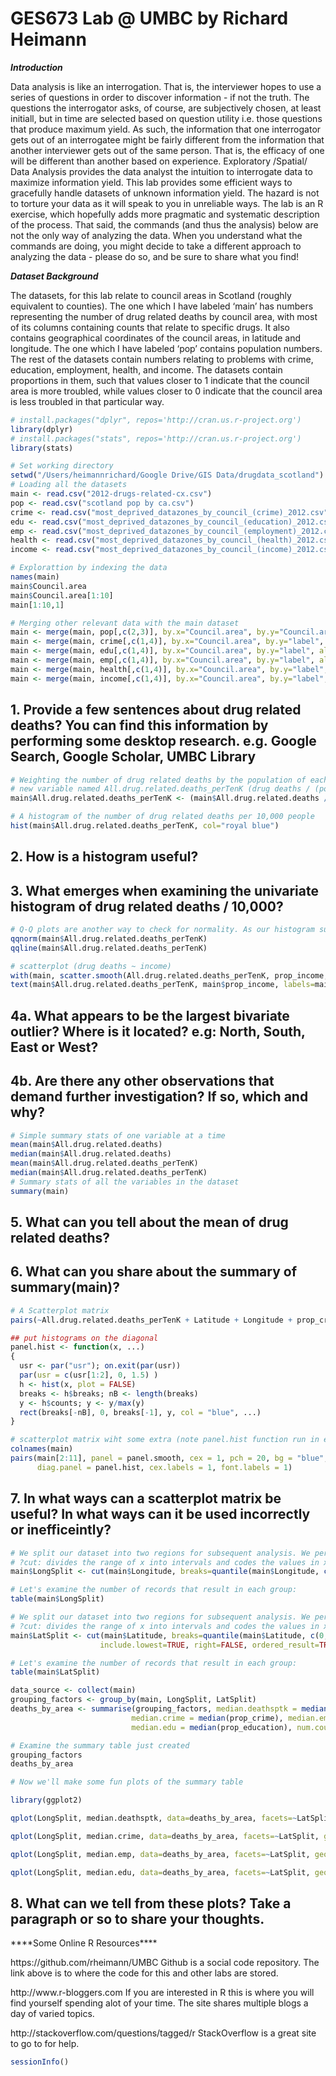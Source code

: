 GES673 Lab @ UMBC by Richard Heimann
========================================================

***Introduction***

Data analysis is like an interrogation. That is, the interviewer hopes to use a series of questions in order to discover information - if not the truth. The questions the interrogator asks, of course, are subjectively chosen, at least initiall, but in time are selected based on question utility i.e. those questions that produce maximum yield. As such, the information that one interrogator gets out of an interrogatee might be fairly different from the information that another interviewer gets out of the same person. That is, the efficacy of one will be different than another based on experience. Exploratory /Spatial/ Data Analysis provides the data analyst the intuition to interrogate data to maximize information yield. This lab provides some efficient ways to gracefully handle datasets of unknown information yield. The hazard is not to torture your data as it will speak to you in unreliable ways. The lab is an R exercise, which hopefully adds more pragmatic and systematic description of the process. That said, the commands (and thus the analysis) below are not the only way of analyzing the data. When you understand what the commands are doing, you might decide to take a different approach to analyzing the data - please do so, and be sure to share what you find!

***Dataset Background***

The datasets, for this lab relate to council areas in Scotland (roughly equivalent to counties). The one which I have labeled 'main' has numbers representing the number of drug related deaths by council area, with most of its columns containing counts that relate to specific drugs. It also contains geographical coordinates of the council areas, in latitude and longitude. The one which I have labeled 'pop' contains population numbers. The rest of the datasets contain numbers relating to problems with crime, education, employment, health, and income. The datasets contain proportions in them, such that values closer to 1 indicate that the council area is more troubled, while values closer to 0 indicate that the council area is less troubled in that particular way.

```r
# install.packages("dplyr", repos='http://cran.us.r-project.org')
library(dplyr)
# install.packages("stats", repos='http://cran.us.r-project.org')
library(stats)
```

```r
# Set working directory
setwd("/Users/heimannrichard/Google Drive/GIS Data/drugdata_scotland")
# Loading all the datasets
main <- read.csv("2012-drugs-related-cx.csv")
pop <- read.csv("scotland pop by ca.csv")
crime <- read.csv("most_deprived_datazones_by_council_(crime)_2012.csv")
edu <- read.csv("most_deprived_datazones_by_council_(education)_2012.csv")
emp <- read.csv("most_deprived_datazones_by_council_(employment)_2012.csv")
health <- read.csv("most_deprived_datazones_by_council_(health)_2012.csv")
income <- read.csv("most_deprived_datazones_by_council_(income)_2012.csv")
```

```r
# Explorattion by indexing the data
names(main)
main$Council.area
main$Council.area[1:10]
main[1:10,1]
```

```r
# Merging other relevant data with the main dataset
main <- merge(main, pop[,c(2,3)], by.x="Council.area", by.y="Council.area", all.x=TRUE)
main <- merge(main, crime[,c(1,4)], by.x="Council.area", by.y="label", all.x=TRUE)
main <- merge(main, edu[,c(1,4)], by.x="Council.area", by.y="label", all.x=TRUE)
main <- merge(main, emp[,c(1,4)], by.x="Council.area", by.y="label", all.x=TRUE)
main <- merge(main, health[,c(1,4)], by.x="Council.area", by.y="label", all.x=TRUE)
main <- merge(main, income[,c(1,4)], by.x="Council.area", by.y="label", all.x=TRUE)
```

## 1. Provide a few sentences about drug related deaths? You can find this information by performing some desktop research. e.g. Google Search, Google Scholar, UMBC Library

```r
# Weighting the number of drug related deaths by the population of each council area
# new variable named All.drug.related.deaths_perTenK (drug deaths / (population/10,000))
main$All.drug.related.deaths_perTenK <- (main$All.drug.related.deaths / (main$Population/10000))
```

```r
# A histogram of the number of drug related deaths per 10,000 people
hist(main$All.drug.related.deaths_perTenK, col="royal blue")
```

## 2. How is a histogram useful?
## 3. What emerges when examining the univariate histogram of drug related deaths / 10,000?

```r
# Q-Q plots are another way to check for normality. As our histogram suggested we have a non-normal distrubution
qqnorm(main$All.drug.related.deaths_perTenK)
qqline(main$All.drug.related.deaths_perTenK)
```

```r
# scatterplot (drug deaths ~ income)
with(main, scatter.smooth(All.drug.related.deaths_perTenK, prop_income, lpars = list(col = "red", lwd = 3, lty = 3)))
text(main$All.drug.related.deaths_perTenK, main$prop_income, labels=main$Council.area, cex= 0.7, pos=3)
```

## 4a.  What appears to be the largest bivariate outlier? Where is it located? e.g: North, South, East or West?
## 4b.  Are there any other observations that demand further investigation? If so, which and why? 

```r
# Simple summary stats of one variable at a time
mean(main$All.drug.related.deaths)
median(main$All.drug.related.deaths)
mean(main$All.drug.related.deaths_perTenK)
median(main$All.drug.related.deaths_perTenK)
# Summary stats of all the variables in the dataset
summary(main)
```

## 5. What can you tell about the mean of drug related deaths?
## 6. What can you share about the summary of summary(main)?

```r
# A Scatterplot matrix
pairs(~All.drug.related.deaths_perTenK + Latitude + Longitude + prop_crime + prop_education + prop_employment + prop_income + prop_health, data=main)
```

```r
## put histograms on the diagonal
panel.hist <- function(x, ...)
{
  usr <- par("usr"); on.exit(par(usr))
  par(usr = c(usr[1:2], 0, 1.5) )
  h <- hist(x, plot = FALSE)
  breaks <- h$breaks; nB <- length(breaks)
  y <- h$counts; y <- y/max(y)
  rect(breaks[-nB], 0, breaks[-1], y, col = "blue", ...)
}
```

```r
# scatterplot matrix wiht some extra (note panel.hist function run in echo=FALSE mode))
colnames(main)
pairs(main[2:11], panel = panel.smooth, cex = 1, pch = 20, bg = "blue",
      diag.panel = panel.hist, cex.labels = 1, font.labels = 1)
```

## 7. In what ways can a scatterplot matrix be useful? In what ways can it be used incorrectly or inefficeintly? 

```r
# We split our dataset into two regions for subsequent analysis. We perform a median split of the longitudes of the council # areas resulting in an 'east' and 'west' group.
# ?cut: divides the range of x into intervals and codes the values in x according to which interval they fall. The leftmost  # interval corresponds to level one, the next leftmost to level two and so on.
main$LongSplit <- cut(main$Longitude, breaks=quantile(main$Longitude, c(0,.5,1)), include.lowest=TRUE, right=FALSE, ordered_result=TRUE, labels=c("East", "West"))
```

```r
# Let's examine the number of records that result in each group:
table(main$LongSplit)
```

```r
# We split our dataset into two regions for subsequent analysis. We perform a median split of the longitudes of the council # areas resulting in an 'north' and 'south' group.
# ?cut: divides the range of x into intervals and codes the values in x according to which interval they fall. The leftmost  # interval corresponds to level one, the next leftmost to level two and so on.
main$LatSplit <- cut(main$Latitude, breaks=quantile(main$Latitude, c(0,.5,1)), 
                    include.lowest=TRUE, right=FALSE, ordered_result=TRUE, labels=c("South", "North"))
```

```r
# Let's examine the number of records that result in each group:
table(main$LatSplit)
```

```r
data_source <- collect(main)
grouping_factors <- group_by(main, LongSplit, LatSplit)
deaths_by_area <- summarise(grouping_factors, median.deathsptk = median(All.drug.related.deaths_perTenK),
                           median.crime = median(prop_crime), median.emp = median(prop_employment),
                           median.edu = median(prop_education), num.council.areas = length(All.drug.related.deaths_perTenK))

```

```r
# Examine the summary table just created
grouping_factors
deaths_by_area
```

```r
# Now we'll make some fun plots of the summary table

library(ggplot2)

qplot(LongSplit, median.deathsptk, data=deaths_by_area, facets=~LatSplit, geom="bar", stat="identity", fill="dark red",main="Median Deaths/10,000 by Area in Scotland") + theme(legend.position="none")

qplot(LongSplit, median.crime, data=deaths_by_area, facets=~LatSplit, geom="bar", stat="identity", fill="dark red",main="Median Crime Score by Area in Scotland") + theme(legend.position="none")

qplot(LongSplit, median.emp, data=deaths_by_area, facets=~LatSplit, geom="bar", stat="identity", fill="dark red",main="Median Unemployment Score by Area in Scotland") + theme(legend.position="none")

qplot(LongSplit, median.edu, data=deaths_by_area, facets=~LatSplit, geom="bar", stat="identity", fill="dark red",main="Median Education Problems Score by Area in Scotland") + theme(legend.position="none")
```

## 8. What can we tell from these plots? Take a paragraph or so to share your thoughts. 




****Some Online R Resources****

https://github.com/rheimann/UMBC
Github is a social code repository. The link above is to where the code for this and other labs are stored. 

http://www.r-bloggers.com
If you are interested in R this is where you will find yourself spending alot of your time. The site shares multiple blogs a day of varied topics. 

http://stackoverflow.com/questions/tagged/r 
StackOverflow is a great site to go to for help. 

```r
sessionInfo()
```

